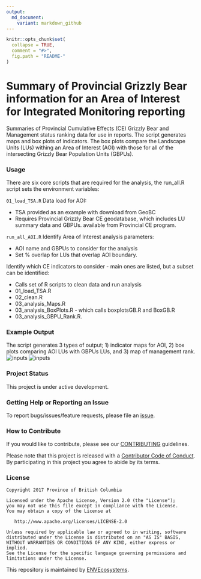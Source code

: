 ```yaml
---
output:
  md_document:
    variant: markdown_github
---
```


<!-- README.md is generated from README.Rmd. Please edit that file -->

```r
knitr::opts_chunk$set(
  collapse = TRUE,
  comment = "#>",
  fig.path = "README-"
)
```

# Summary of Provincial Grizzly Bear information for an Area of Interest for Integrated Monitoring reporting
Summaries of Provincial Cumulative Effects (CE) Grizzly Bear and Management status ranking data for use in reports. The script generates maps and box plots of indicators. The box plots compare the Landscape Units (LUs) withing an Area of Interest (AOI) with those for all of the intersecting Grizzly Bear Population Units (GBPUs).

### Usage

There are six core scripts that are required for the analysis, the run_all.R script sets the environment variables:

`01_load_TSA.R` Data load for AOI:

- TSA provided as an example with download from GeoBC
- Requires Provincial Grizzly Bear CE geodatabase, which includes LU summary data and GBPUs. available from Provincial CE program.

`run_all_AOI.R` Identify Area of Interest analysis parameters:

- AOI name and GBPUs to consider for the analysis
- Set % overlap for LUs that overlap AOI boundary.
  
Identify which CE indicators to consider - main ones are listed, but a subset can be identified:

- Calls set of R scripts to clean data and run analysis
- 01_load_TSA.R
- 02_clean.R
- 03_analysis_Maps.R
- 03_analysis_BoxPlots.R - which calls boxplotsGB.R and BoxGB.R
- 03_analysis_GBPU_Rank.R.

### Example Output
The script generates 3 types of output; 1) indicator maps for AOI, 2) box plots comparing AOI LUs with GBPUs LUs, and 3) map of management rank.
![inputs](img/RdDensLakes TSA.png)
![inputs](img/Francois_RoadDensity.png)

### Project Status
This project is under active development.

### Getting Help or Reporting an Issue

To report bugs/issues/feature requests, please file an [issue](https://github.com/bcgov/IM-Report-GBears/issues).

### How to Contribute

If you would like to contribute, please see our [CONTRIBUTING](CONTRIBUTING.md) guidelines.

Please note that this project is released with a [Contributor Code of Conduct](CODE_OF_CONDUCT.md). By participating in this project you agree to abide by its terms.

### License

    Copyright 2017 Province of British Columbia

    Licensed under the Apache License, Version 2.0 (the "License");
    you may not use this file except in compliance with the License.
    You may obtain a copy of the License at 

       http://www.apache.org/licenses/LICENSE-2.0

    Unless required by applicable law or agreed to in writing, software
    distributed under the License is distributed on an "AS IS" BASIS,
    WITHOUT WARRANTIES OR CONDITIONS OF ANY KIND, either express or implied.
    See the License for the specific language governing permissions and
    limitations under the License.
    
This repository is maintained by [ENVEcosystems](https://github.com/orgs/bcgov/teams/envecosystems/members).    

